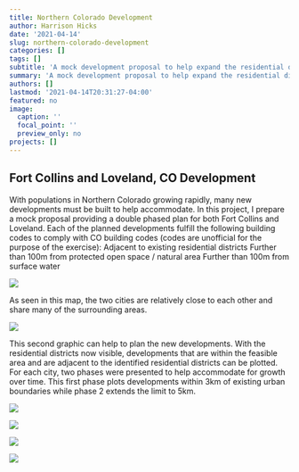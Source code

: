 ```yaml
---
title: Northern Colorado Development
author: Harrison Hicks
date: '2021-04-14'
slug: northern-colorado-development
categories: []
tags: []
subtitle: 'A mock development proposal to help expand the residential districts of two Northern Colorado cities. To create this project, location suitability and vector tools were used.'
summary: 'A mock development proposal to help expand the residential districts of two Northern Colorado cities. To create this project, location suitability and vector tools were used.'
authors: []
lastmod: '2021-04-14T20:31:27-04:00'
featured: no
image:
  caption: ''
  focal_point: ''
  preview_only: no
projects: []
---
```


## Fort Collins and Loveland, CO Development

With populations in Northern Colorado growing rapidly, many new developments must be built to help accommodate. In this project, I prepare a mock proposal providing a double phased plan for both Fort Collins and Loveland. Each of the planned developments fulfill the following building codes to comply with CO building codes (codes are unofficial for the purpose of the exercise):
  Adjacent to existing residential districts
  Further than 100m from protected open space / natural area
  Further than 100m from surface water

![](Base Map.jpg)

As seen in this map, the two cities are relatively close to each other and share many of the surrounding areas.

![](Zoning Map.jpg)

This second graphic can help to plan the new developments. With the residential districts now visible, developments that are within the feasible area and are adjacent to the identified residential districts can be plotted. For each city, two phases were presented to help accommodate for growth over time. This first phase plots developments within 3km of existing urban boundaries while phase 2 extends the limit to 5km.

![](FC Phase 1.jpg)

![](FC Phase 2.jpg)

![](Loveland Phase 1.jpg)

![](Loveland Phase 2.jpg)

